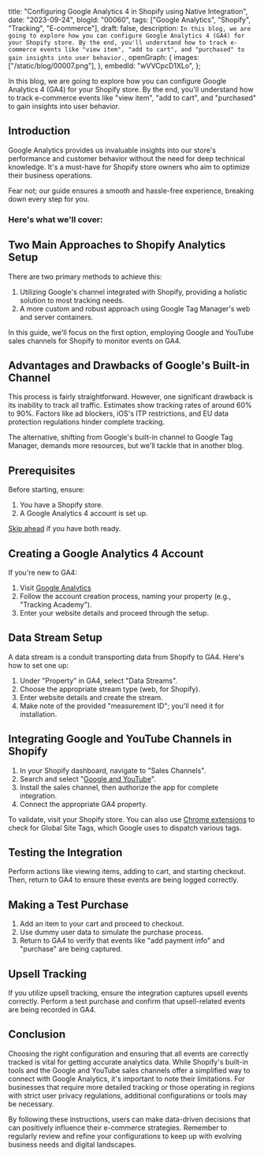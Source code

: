  title: "Configuring Google Analytics 4 in Shopify using Native Integration",
 date: "2023-09-24",
 blogId: "00060",
 tags: ["Google Analytics", "Shopify", "Tracking", "E-commerce"],
 draft: false,
 description: `In this blog, we are going to explore how you can configure Google Analytics 4 (GA4) for your Shopify store. By the end, you'll understand how to track e-commerce events like "view item", "add to cart", and "purchased" to gain insights into user behavior.`,
 openGraph: {
  images: ["/static/blog/00007.png"],
 },
 embedId: "wVVCpcD1XLo",
};

<BlogHeader metadata={metadata} />

In this blog, we are going to explore how you can configure Google Analytics 4 (GA4)
for your Shopify store. By the end, you'll understand how to track e-commerce events
like "view item", "add to cart", and "purchased" to gain insights into user behavior.

<YoutubeEmbed embedId={metadata.embedId} />

## Introduction

Google Analytics provides us invaluable insights into our store's performance and customer behavior without the need for deep technical knowledge. It's a must-have for Shopify store owners who aim to optimize their business operations.

Fear not; our guide ensures a smooth and hassle-free experience, breaking down every step for you.

### Here's what we'll cover:

<Accordion data='blogId_00060' />

## Two Main Approaches to Shopify Analytics Setup

There are two primary methods to achieve this:

1. Utilizing Google's channel integrated with Shopify, providing a holistic solution to most tracking needs.
2. A more custom and robust approach using Google Tag Manager's web and server containers.

In this guide, we'll focus on the first option, employing Google and YouTube sales channels for Shopify to monitor events on GA4.

## Advantages and Drawbacks of Google's Built-in Channel

This process is fairly straightforward. However, one significant drawback is its inability to track all traffic. Estimates show tracking rates of around 60% to 90%. Factors like ad blockers, iOS's ITP restrictions, and EU data protection regulations hinder complete tracking.

The alternative, shifting from Google's built-in channel to Google Tag Manager, demands more resources, but we'll tackle that in another blog.

<Note
 title='Tips'
 content='Remember that while the built-in configurations are great for beginners, a more custom setup might be required for advanced tracking needs.'
/>

## Prerequisites

Before starting, ensure:

1. You have a Shopify store.
2. A Google Analytics 4 account is set up.

[Skip ahead](timestamp_link) if you have both ready.

## Creating a Google Analytics 4 Account

If you're new to GA4:

1. Visit [Google Analytics](http://analytics.google.com/)
2. Follow the account creation process, naming your property (e.g., "Tracking Academy").
3. Enter your website details and proceed through the setup.

## Data Stream Setup

A data stream is a conduit transporting data from Shopify to GA4. Here's how to set one up:

1. Under "Property" in GA4, select "Data Streams".
2. Choose the appropriate stream type (web, for Shopify).
3. Enter website details and create the stream.
4. Make note of the provided "measurement ID"; you'll need it for installation.

## Integrating Google and YouTube Channels in Shopify

1. In your Shopify dashboard, navigate to "Sales Channels".
2. Search and select "[Google and YouTube](https://apps.shopify.com/google)".
3. Install the sales channel, then authorize the app for complete integration.
4. Connect the appropriate GA4 property.

To validate, visit your Shopify store. You can also use [Chrome extensions](https://chrome.google.com/webstore/detail/tag-assistant-legacy-by-g/kejbdjndbnbjgmefkgdddjlbokphdefk) to check for Global Site Tags, which Google uses to dispatch various tags.

## Testing the Integration

Perform actions like viewing items, adding to cart, and starting checkout. Then, return to GA4 to ensure these events are being logged correctly.

<Note
 title='Tips'
 content='Regularly test and verify that all events are being tracked correctly to ensure the accuracy of data.'
/>

## Making a Test Purchase

1. Add an item to your cart and proceed to checkout.
2. Use dummy user data to simulate the purchase process.
3. Return to GA4 to verify that events like "add payment info" and "purchase" are being captured.

<Note
 title='Note'
 content='Some events, like "view item list", might not be enabled by default.'
/>

## Upsell Tracking

If you utilize upsell tracking, ensure the integration captures upsell events correctly. Perform a test purchase and confirm that upsell-related events are being recorded in GA4.

## Conclusion

Choosing the right configuration and ensuring that all events are correctly tracked is vital for getting accurate analytics data. While Shopify's built-in tools and the Google and YouTube sales channels offer a simplified way to connect with Google Analytics, it's important to note their limitations. For businesses that require more detailed tracking or those operating in regions with strict user privacy regulations, additional configurations or tools may be necessary.

By following these instructions, users can make data-driven decisions that can positively influence their e-commerce strategies. Remember to regularly review and refine your configurations to keep up with evolving business needs and digital landscapes.

<Note
 title='Tips'
 content='Consider integrating other tools or platforms as your e-commerce business grows to gain deeper insights into user behavior and sales trends.'
/>
